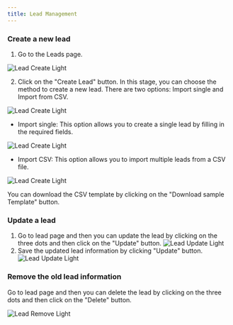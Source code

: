 ```yaml
---
title: Lead Management
---
```


### Create a new lead

1. Go to the Leads page.

<img
  className="ml-16 block rounded-2xl shadow-lg"
  src="/images/lead-create-001.png"
  alt="Lead Create Light"
/>

2. Click on the "Create Lead" button. In this stage, you can choose the method to create a new lead. There are two options: Import single and Import from CSV.

<img
  className="ml-16 block rounded-2xl shadow-lg"
  src="/images/lead-create-002.png"
  alt="Lead Create Light"
/>

- Import single: This option allows you to create a single lead by filling in the required fields.

<img
  className="ml-16 block rounded-2xl shadow-lg"
  src="/images/lead-create-003.png"
  alt="Lead Create Light"
/>

- Import CSV: This option allows you to import multiple leads from a CSV file.

<img
  className="ml-16 block rounded-2xl shadow-lg"
  src="/images/lead-create-004-csv.png"
  alt="Lead Create Light"
/>

You can download the CSV template by clicking on the "Download sample Template" button.

### Update a lead

1. Go to lead page and then you can update the lead by clicking on the three dots and then click on the "Update" button.
   <img
     className="ml-16 block rounded-2xl shadow-lg"
     src="/images/lead-update-001.png"
     alt="Lead Update Light"
   />
2. Save the updated lead information by clicking "Update" button.
   <img
     className="ml-16 block rounded-2xl shadow-lg"
     src="/images/lead-update-002.png"
     alt="Lead Update Light"
   />

### Remove the old lead information

Go to lead page and then you can delete the lead by clicking on the three dots and then click on the "Delete" button.

<img
  className="ml-16 block rounded-2xl shadow-lg"
  src="/images/lead-delete-001.png"
  alt="Lead Remove Light"
/>
